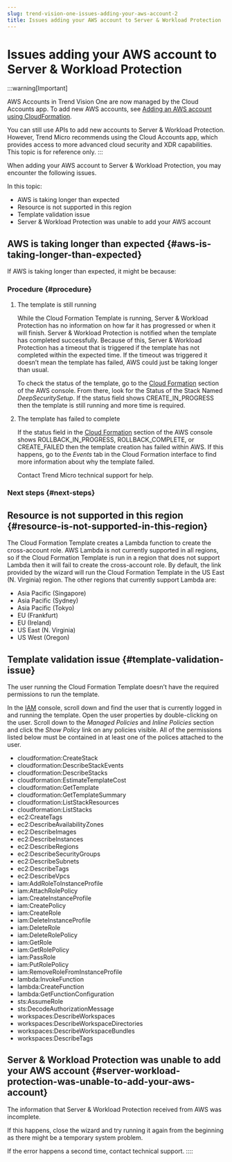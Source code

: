 ```yaml
---
slug: trend-vision-one-issues-adding-your-aws-account-2
title: Issues adding your AWS account to Server & Workload Protection
---
```

# Issues adding your AWS account to Server & Workload Protection

:::warning[Important]

AWS Accounts in Trend Vision One are now managed by the Cloud Accounts app. To add new AWS accounts, see [Adding an AWS account using CloudFormation](adding-aws-account.mdx).

You can still use APIs to add new accounts to Server & Workload Protection. However, Trend Micro recommends using the Cloud Accounts app, which provides access to more advanced cloud security and XDR capabilities. This topic is for reference only.
:::

When adding your AWS account to Server & Workload Protection, you may encounter the following issues.

In this topic:

- AWS is taking longer than expected
- Resource is not supported in this region
- Template validation issue
- Server & Workload Protection was unable to add your AWS account

## AWS is taking longer than expected {#aws-is-taking-longer-than-expected}

If AWS is taking longer than expected, it might be because:

### Procedure {#procedure}

1.  The template is still running

    While the Cloud Formation Template is running, Server & Workload Protection has no information on how far it has progressed or when it will finish. Server & Workload Protection is notified when the template has completed successfully. Because of this, Server & Workload Protection has a timeout that is triggered if the template has not completed within the expected time. If the timeout was triggered it doesn’t mean the template has failed, AWS could just be taking longer than usual.

    To check the status of the template, go to the [Cloud Formation](https://console.aws.amazon.com/cloudformation/home?region=us-east-1) section of the AWS console. From there, look for the Status of the Stack Named *DeepSecuritySetup*. If the status field shows CREATE_IN_PROGRESS then the template is still running and more time is required.

2.  The template has failed to complete

    If the status field in the [Cloud Formation](https://console.aws.amazon.com/cloudformation/home?region=us-east-1) section of the AWS console shows ROLLBACK_IN_PROGRESS, ROLLBACK_COMPLETE, or CREATE_FAILED then the template creation has failed within AWS. If this happens, go to the *Events* tab in the Cloud Formation interface to find more information about why the template failed.

    Contact Trend Micro technical support for help.

### Next steps {#next-steps}

## Resource is not supported in this region {#resource-is-not-supported-in-this-region}

The Cloud Formation Template creates a Lambda function to create the cross-account role. AWS Lambda is not currently supported in all regions, so if the Cloud Formation Template is run in a region that does not support Lambda then it will fail to create the cross-account role. By default, the link provided by the wizard will run the Cloud Formation Template in the US East (N. Virginia) region. The other regions that currently support Lambda are:

- Asia Pacific (Singapore)
- Asia Pacific (Sydney)
- Asia Pacific (Tokyo)
- EU (Frankfurt)
- EU (Ireland)
- US East (N. Virginia)
- US West (Oregon)

## Template validation issue {#template-validation-issue}

The user running the Cloud Formation Template doesn’t have the required permissions to run the template.

In the [IAM](https://console.aws.amazon.com/iam/home?region=us-east-1) console, scroll down and find the user that is currently logged in and running the template. Open the user properties by double-clicking on the user. Scroll down to the *Managed Policies* and *Inline Policies* section and click the *Show Policy* link on any policies visible. All of the permissions listed below must be contained in at least one of the polices attached to the user.

- cloudformation:CreateStack
- cloudformation:DescribeStackEvents
- cloudformation:DescribeStacks
- cloudformation:EstimateTemplateCost
- cloudformation:GetTemplate
- cloudformation:GetTemplateSummary
- cloudformation:ListStackResources
- cloudformation:ListStacks
- ec2:CreateTags
- ec2:DescribeAvailabilityZones
- ec2:DescribeImages
- ec2:DescribeInstances
- ec2:DescribeRegions
- ec2:DescribeSecurityGroups
- ec2:DescribeSubnets
- ec2:DescribeTags
- ec2:DescribeVpcs
- iam:AddRoleToInstanceProfile
- iam:AttachRolePolicy
- iam:CreateInstanceProfile
- iam:CreatePolicy
- iam:CreateRole
- iam:DeleteInstanceProfile
- iam:DeleteRole
- iam:DeleteRolePolicy
- iam:GetRole
- iam:GetRolePolicy
- iam:PassRole
- iam:PutRolePolicy
- iam:RemoveRoleFromInstanceProfile
- lambda:InvokeFunction
- lambda:CreateFunction
- lambda:GetFunctionConfiguration
- sts:AssumeRole
- sts:DecodeAuthorizationMessage
- workspaces:DescribeWorkspaces
- workspaces:DescribeWorkspaceDirectories
- workspaces:DescribeWorkspaceBundles
- workspaces:DescribeTags

## Server & Workload Protection was unable to add your AWS account {#server-workload-protection-was-unable-to-add-your-aws-account}

The information that Server & Workload Protection received from AWS was incomplete.

If this happens, close the wizard and try running it again from the beginning as there might be a temporary system problem.

If the error happens a second time, contact technical support.
::::

